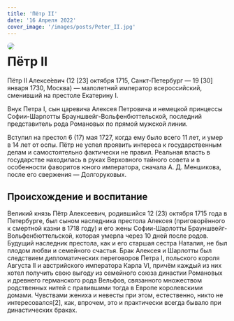 ```yaml
---
title: 'Пётр II'
date: '16 Апреля 2022'
cover_image: '/images/posts/Peter_II.jpg'
---
```


<img style="float: left; border-radius: 1rem; margin-right: 1rem" src="/images/posts/Peter_II.jpg">

# Пётр II

Пётр II Алексе́евич (12 [23] октября 1715, Санкт-Петербург — 19 [30] января 1730, Москва) — малолетний император всероссийский, сменивший на престоле Екатерину I.

Внук Петра I, сын царевича Алексея Петровича и немецкой принцессы Софии-Шарлотты Брауншвейг-Вольфенбюттельской, последний представитель рода Романовых по прямой мужской линии.

Вступил на престол 6 (17) мая 1727, когда ему было всего 11 лет, и умер в 14 лет от оспы. Пётр не успел проявить интереса к государственным делам и самостоятельно фактически не правил. Реальная власть в государстве находилась в руках Верховного тайного совета и в особенности фаворитов юного императора, сначала А. Д. Меншикова, после его свержения — Долгоруковых.

## Происхождение и воспитание

Великий князь Пётр Алексеевич, родившийся 12 (23) октября 1715 года в Петербурге, был сыном наследника престола Алексея (приговорённого к смертной казни в 1718 году) и его жены Софии-Шарлотты Брауншвейг-Вольфенбюттельской, которая умерла через 10 дней после родов. Будущий наследник престола, как и его старшая сестра Наталия, не был плодом любви и семейного счастья. Брак Алексея и Шарлотты был следствием дипломатических переговоров Петра I, польского короля Августа II и австрийского императора Карла VI, причём каждый из них хотел получить свою выгоду из семейного союза династии Романовых и древнего германского рода Вельфов, связанного множеством родственных нитей с правившими тогда в Европе королевскими домами. Чувствами жениха и невесты при этом, естественно, никто не интересовался[2], как, впрочем, это и практически всегда бывало при династических браках.
